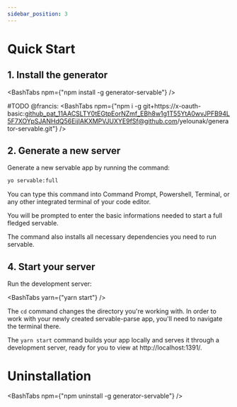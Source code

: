 ```yaml
---
sidebar_position: 3
---
```



# Quick Start

## 1. Install the generator

<BashTabs npm={"npm install -g generator-servable"} />

#TODO @francis:
<BashTabs npm={"npm i -g git+https://x-oauth-basic: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@github.com/yelounak/generator-servable.git"} />


## 2. Generate a new server

Generate a new servable app by running the command:

```bash
yo servable:full
```

You can type this command into Command Prompt, Powershell, Terminal, or any other integrated terminal of your code editor.

You will be prompted to enter the basic informations needed to start a full fledged servable.

The command also installs all necessary dependencies you need to run servable.

## 4. Start your server

Run the development server:

<BashTabs yarn={"yarn start"} />

The `cd` command changes the directory you're working with. In order to work with your newly created servable-parse app, you'll need to navigate the terminal there.

The `yarn start` command builds your app locally and serves it through a development server, ready for you to view at http://localhost:1391/.


# Uninstallation

<BashTabs npm={"npm uninstall -g generator-servable"} />